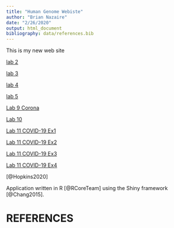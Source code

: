```yaml
---
title: "Human Genome Webiste"
author: "Brian Nazaire"
date: "2/26/2020"
output: html_document
bibliography: data/references.bib
---
```


This is my new web site

[lab 2](Lab-2b.html)

[lab 3](Lab-3--Html-.html)

[lab 4](Lab4Official.html)

[lab 5](Lab-5--Mark-.html)

[Lab 9 Corona](COVID-19-data-Lab.html)

[Lab 10](Lab_10.html) 

[Lab 11 COVID-19 Ex1](https://brian-genome.shinyapps.io/genome-analysis/)


[Lab 11 COVID-19 Ex2](https://brian-genome.shinyapps.io/Exercise2Lab11/)


[Lab 11 COVID-19 Ex3](https://brian-genome.shinyapps.io/Lab-11-3/)


[Lab 11 COVID-19 Ex4](https://brian-genome.shinyapps.io/Lab11-4/)

[@Hopkins2020]

Application written in R [@RCoreTeam] using the Shiny framework [@Chang2015].

# REFERENCES